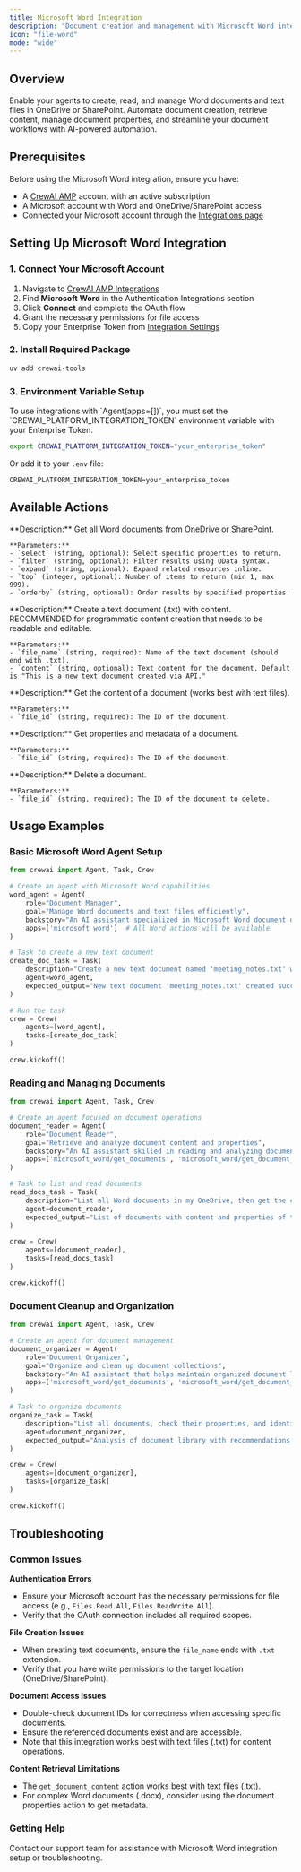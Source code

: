 ```yaml
---
title: Microsoft Word Integration
description: "Document creation and management with Microsoft Word integration for CrewAI."
icon: "file-word"
mode: "wide"
---
```


## Overview

Enable your agents to create, read, and manage Word documents and text files in OneDrive or SharePoint. Automate document creation, retrieve content, manage document properties, and streamline your document workflows with AI-powered automation.

## Prerequisites

Before using the Microsoft Word integration, ensure you have:

- A [CrewAI AMP](https://app.crewai.com) account with an active subscription
- A Microsoft account with Word and OneDrive/SharePoint access
- Connected your Microsoft account through the [Integrations page](https://app.crewai.com/crewai_plus/connectors)

## Setting Up Microsoft Word Integration

### 1. Connect Your Microsoft Account

1. Navigate to [CrewAI AMP Integrations](https://app.crewai.com/crewai_plus/connectors)
2. Find **Microsoft Word** in the Authentication Integrations section
3. Click **Connect** and complete the OAuth flow
4. Grant the necessary permissions for file access
5. Copy your Enterprise Token from [Integration Settings](https://app.crewai.com/crewai_plus/settings/integrations)

### 2. Install Required Package

```bash
uv add crewai-tools
```

### 3. Environment Variable Setup

<Note>
  To use integrations with `Agent(apps=[])`, you must set the `CREWAI_PLATFORM_INTEGRATION_TOKEN` environment variable with your Enterprise Token.
</Note>

```bash
export CREWAI_PLATFORM_INTEGRATION_TOKEN="your_enterprise_token"
```

Or add it to your `.env` file:

```
CREWAI_PLATFORM_INTEGRATION_TOKEN=your_enterprise_token
```

## Available Actions

<AccordionGroup>
  <Accordion title="microsoft_word/get_documents">
    **Description:** Get all Word documents from OneDrive or SharePoint.

    **Parameters:**
    - `select` (string, optional): Select specific properties to return.
    - `filter` (string, optional): Filter results using OData syntax.
    - `expand` (string, optional): Expand related resources inline.
    - `top` (integer, optional): Number of items to return (min 1, max 999).
    - `orderby` (string, optional): Order results by specified properties.
  </Accordion>

  <Accordion title="microsoft_word/create_text_document">
    **Description:** Create a text document (.txt) with content. RECOMMENDED for programmatic content creation that needs to be readable and editable.

    **Parameters:**
    - `file_name` (string, required): Name of the text document (should end with .txt).
    - `content` (string, optional): Text content for the document. Default is "This is a new text document created via API."
  </Accordion>

  <Accordion title="microsoft_word/get_document_content">
    **Description:** Get the content of a document (works best with text files).

    **Parameters:**
    - `file_id` (string, required): The ID of the document.
  </Accordion>

  <Accordion title="microsoft_word/get_document_properties">
    **Description:** Get properties and metadata of a document.

    **Parameters:**
    - `file_id` (string, required): The ID of the document.
  </Accordion>

  <Accordion title="microsoft_word/delete_document">
    **Description:** Delete a document.

    **Parameters:**
    - `file_id` (string, required): The ID of the document to delete.
  </Accordion>
</AccordionGroup>

## Usage Examples

### Basic Microsoft Word Agent Setup

```python
from crewai import Agent, Task, Crew

# Create an agent with Microsoft Word capabilities
word_agent = Agent(
    role="Document Manager",
    goal="Manage Word documents and text files efficiently",
    backstory="An AI assistant specialized in Microsoft Word document operations and content management.",
    apps=['microsoft_word']  # All Word actions will be available
)

# Task to create a new text document
create_doc_task = Task(
    description="Create a new text document named 'meeting_notes.txt' with content 'Meeting Notes from January 2024: Key discussion points and action items.'",
    agent=word_agent,
    expected_output="New text document 'meeting_notes.txt' created successfully."
)

# Run the task
crew = Crew(
    agents=[word_agent],
    tasks=[create_doc_task]
)

crew.kickoff()
```

### Reading and Managing Documents

```python
from crewai import Agent, Task, Crew

# Create an agent focused on document operations
document_reader = Agent(
    role="Document Reader",
    goal="Retrieve and analyze document content and properties",
    backstory="An AI assistant skilled in reading and analyzing document content.",
    apps=['microsoft_word/get_documents', 'microsoft_word/get_document_content', 'microsoft_word/get_document_properties']
)

# Task to list and read documents
read_docs_task = Task(
    description="List all Word documents in my OneDrive, then get the content and properties of the first document found.",
    agent=document_reader,
    expected_output="List of documents with content and properties of the first document."
)

crew = Crew(
    agents=[document_reader],
    tasks=[read_docs_task]
)

crew.kickoff()
```

### Document Cleanup and Organization

```python
from crewai import Agent, Task, Crew

# Create an agent for document management
document_organizer = Agent(
    role="Document Organizer",
    goal="Organize and clean up document collections",
    backstory="An AI assistant that helps maintain organized document libraries.",
    apps=['microsoft_word/get_documents', 'microsoft_word/get_document_properties', 'microsoft_word/delete_document']
)

# Task to organize documents
organize_task = Task(
    description="List all documents, check their properties, and identify any documents that might be duplicates or outdated for potential cleanup.",
    agent=document_organizer,
    expected_output="Analysis of document library with recommendations for organization."
)

crew = Crew(
    agents=[document_organizer],
    tasks=[organize_task]
)

crew.kickoff()
```

## Troubleshooting

### Common Issues

**Authentication Errors**
- Ensure your Microsoft account has the necessary permissions for file access (e.g., `Files.Read.All`, `Files.ReadWrite.All`).
- Verify that the OAuth connection includes all required scopes.

**File Creation Issues**
- When creating text documents, ensure the `file_name` ends with `.txt` extension.
- Verify that you have write permissions to the target location (OneDrive/SharePoint).

**Document Access Issues**
- Double-check document IDs for correctness when accessing specific documents.
- Ensure the referenced documents exist and are accessible.
- Note that this integration works best with text files (.txt) for content operations.

**Content Retrieval Limitations**
- The `get_document_content` action works best with text files (.txt).
- For complex Word documents (.docx), consider using the document properties action to get metadata.

### Getting Help

<Card title="Need Help?" icon="headset" href="mailto:support@crewai.com">
  Contact our support team for assistance with Microsoft Word integration setup or troubleshooting.
</Card>
